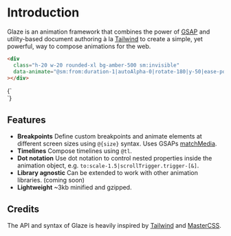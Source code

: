 
# Introduction

Glaze is an animation framework that combines the power of
[GSAP](https://greensock.com/gsap/) and utility-based document authoring à la
[Tailwind](https://tailwindcss.com) to create a simple, yet powerful, way to
compose animations for the web.

```html copy
<div
  class="h-20 w-20 rounded-xl bg-amber-500 sm:invisible"
  data-animate="@sm:from:duration-1|autoAlpha-0|rotate-180|y-50|ease-power2.inOut"
></div>
```

<Example>
  {`
<div
class="h-20 w-20 rounded-xl bg-amber-500 sm:invisible"
data-animate="@sm:from:duration-1|autoAlpha-0|rotate-180|y-50|ease-power2.inOut|scrollTrigger.trigger-[&]">
</div>
`}
</Example>

## Features

- **Breakpoints** Define custom breakpoints and animate elements at different
  screen sizes using `@{size}` syntax. Uses GSAPs
  [matchMedia](<https://gsap.com/docs/v3/GSAP/gsap.matchMedia()/>).
- **Timelines** Compose timelines using `@tl`.
- **Dot notation** Use dot notation to control nested properties inside the
  animation object, e.g. `to:scale-1.5|scrollTrigger.trigger-[&]`.
- **Library agnostic** Can be extended to work with other animation libraries.
  (coming soon)
- **Lightweight** ~3kb minified and gzipped.

## Credits

The API and syntax of Glaze is heavily inspired by
[Tailwind](https://tailwindcss.com) and [MasterCSS](https://css.master.co/).
